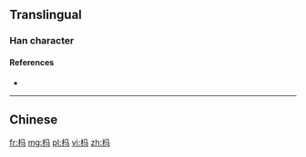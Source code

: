 {{also|榪}}
==Translingual==

===Han character===
{{Han char|rn=75|rad=木|as=03|sn=7|four=|canj=木弓女一 (DNVM)|ids=⿰[[木]][[马]]}}

====References====
* {{Han ref|kx=0513.011|hdz=21163.041|uh=6769|ud=26473}}

----

==Chinese==
{{zh-see|榪}}

[[fr:杩]]
[[mg:杩]]
[[pl:杩]]
[[vi:杩]]
[[zh:杩]]